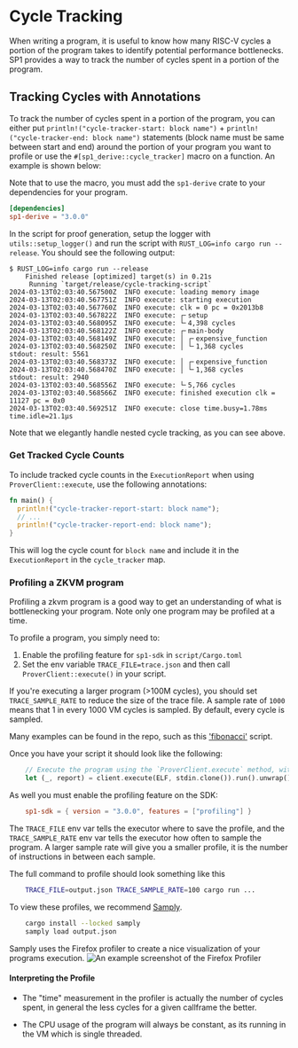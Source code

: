 
# Cycle Tracking

When writing a program, it is useful to know how many RISC-V cycles a portion of the program takes to identify potential performance bottlenecks. SP1 provides a way to track the number of cycles spent in a portion of the program.

## Tracking Cycles with Annotations

To track the number of cycles spent in a portion of the program, you can either put `println!("cycle-tracker-start: block name")` + `println!("cycle-tracker-end: block name")` statements (block name must be same between start and end) around the portion of your program you want to profile or use the `#[sp1_derive::cycle_tracker]` macro on a function. An example is shown below:

<Example/>

Note that to use the macro, you must add the `sp1-derive` crate to your dependencies for your program.

```toml
[dependencies]
sp1-derive = "3.0.0"
```

In the script for proof generation, setup the logger with `utils::setup_logger()` and run the script with `RUST_LOG=info cargo run --release`. You should see the following output:

```
$ RUST_LOG=info cargo run --release
    Finished release [optimized] target(s) in 0.21s
     Running `target/release/cycle-tracking-script`
2024-03-13T02:03:40.567500Z  INFO execute: loading memory image
2024-03-13T02:03:40.567751Z  INFO execute: starting execution
2024-03-13T02:03:40.567760Z  INFO execute: clk = 0 pc = 0x2013b8
2024-03-13T02:03:40.567822Z  INFO execute: ┌╴setup
2024-03-13T02:03:40.568095Z  INFO execute: └╴4,398 cycles
2024-03-13T02:03:40.568122Z  INFO execute: ┌╴main-body
2024-03-13T02:03:40.568149Z  INFO execute: │ ┌╴expensive_function
2024-03-13T02:03:40.568250Z  INFO execute: │ └╴1,368 cycles
stdout: result: 5561
2024-03-13T02:03:40.568373Z  INFO execute: │ ┌╴expensive_function
2024-03-13T02:03:40.568470Z  INFO execute: │ └╴1,368 cycles
stdout: result: 2940
2024-03-13T02:03:40.568556Z  INFO execute: └╴5,766 cycles
2024-03-13T02:03:40.568566Z  INFO execute: finished execution clk = 11127 pc = 0x0
2024-03-13T02:03:40.569251Z  INFO execute: close time.busy=1.78ms time.idle=21.1µs
```

Note that we elegantly handle nested cycle tracking, as you can see above.

### Get Tracked Cycle Counts

To include tracked cycle counts in the `ExecutionReport` when using `ProverClient::execute`, use the following annotations:

```rust
fn main() {
  println!("cycle-tracker-report-start: block name");
  // ...
  println!("cycle-tracker-report-end: block name");
}
```

This will log the cycle count for `block name` and include it in the `ExecutionReport` in the `cycle_tracker` map.

### Profiling a ZKVM program 

Profiling a zkvm program is a good way to get an understanding of what is bottlenecking your program. Note only one program may be profiled at a time.

To profile a program, you simply need to:
1. Enable the profiling feature for `sp1-sdk` in `script/Cargo.toml`
2. Set the env variable `TRACE_FILE=trace.json` and then call `ProverClient::execute()` in your script.

If you're executing a larger program (>100M cycles), you should set `TRACE_SAMPLE_RATE` to reduce the size of the trace file. A sample rate of `1000` means that 1 in every 1000 VM cycles is sampled. By default, every cycle is sampled.

Many examples can be found in the repo, such as this ['fibonacci'](https://github.com/succinctlabs/sp1/blob/12f212e386ae4c2da30cf6a61a7d87615d56bdac/examples/fibonacci/script/src/main.rs#L22) script.

Once you have your script it should look like the following: 
```rs 
    // Execute the program using the `ProverClient.execute` method, without generating a proof.
    let (_, report) = client.execute(ELF, stdin.clone()).run().unwrap();
```

As well you must enable the profiling feature on the SDK:
```toml
    sp1-sdk = { version = "3.0.0", features = ["profiling"] }
```

The `TRACE_FILE` env var tells the executor where to save the profile, and the `TRACE_SAMPLE_RATE` env var tells the executor how often to sample the program.
A larger sample rate will give you a smaller profile, it is the number of instructions in between each sample.

The full command to profile should look something like this
```sh
    TRACE_FILE=output.json TRACE_SAMPLE_RATE=100 cargo run ...
```

To view these profiles, we recommend [Samply](https://github.com/mstange/samply).
```sh
    cargo install --locked samply
    samply load output.json
```

Samply uses the Firefox profiler to create a nice visualization of your programs execution.
![An example screenshot of the Firefox Profiler](../profiling.png)

#### Interpreting the Profile
- The "time" measurement in the profiler is actually the number of cycles spent, 
in general the less cycles for a given callframe the better.

- The CPU usage of the program will always be constant, as its running in the VM which is single threaded.
